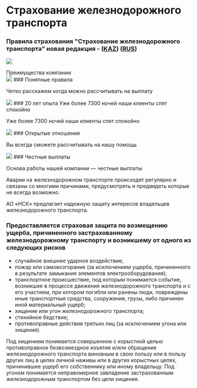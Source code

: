 <div class="mx-auto max-w-4xl py-10">

# Страхование железнодорожного транспорта

### Правила страхования "Страхование железнодорожного транспорта" новая редакция - ([KAZ](https://www.nsk.kz/media/rules/%D0%A2%D0%B5%D0%BC%D1%96%D1%80%20%D0%B6%D0%BE%D0%BB%20%D0%BA%D3%A9%D0%BB%D1%96%D0%B3%D1%96%D0%BD%20%D0%B5%D1%80%D1%96%D0%BA%D1%82%D1%96%20%D1%81%D0%B0%D2%9B%D1%82%D0%B0%D0%BD%D0%B4%D1%8B%D1%80%D1%83%20%D0%B5%D1%80%D0%B5%D0%B6%D0%B5%D0%BB%D0%B5%D1%80%D1%96%20KAZ_1699955667.pdf)) ([RUS](https://www.nsk.kz/media/rules/%D0%9F%D1%80%D0%B0%D0%B2%D0%B8%D0%BB%D0%B0%20%D0%B4%D0%BE%D0%B1%D1%80%D0%BE%D0%B2%D0%BE%D0%BB%D1%8C%D0%BD%D0%BE%D0%B3%D0%BE%20%D1%81%D1%82%D1%80%D0%B0%D1%85%D0%BE%D0%B2%D0%B0%D0%BD%D0%B8%D1%8F%20%D0%B6%D0%B5%D0%BB%D0%B5%D0%B7%D0%BD%D0%BE%D0%B4%D0%BE%D1%80%D0%BE%D0%B6%D0%BD%D0%BE%D0%B3%D0%BE%20%D1%82%D1%80%D0%B0%D0%BD%D1%81%D0%BF%D0%BE%D1%80%D1%82%D0%B0_1699853678.pdf))

![](https://www.nsk.kz/media/products/qj/1478598927eunrn.jpg)

<div class="mt-10 text-center text-4xl font-bold">Преимущества компании</div>

<div class="mt-10 flex flex-wrap justify-around gap-4">

<div class="w-1/4 text-center">
  <img class="mx-auto" src="https://www.nsk.kz/images/icon-rules.svg" />
  ### Понятные правила
  <p>Четко расскажем когда можно рассчитывать на выплату</p>
</div>

<div class="w-1/4 text-center">
  <img class="mx-auto" src="https://www.nsk.kz/images/icon-eye.svg" />
  ### 20 лет опыта Уже более 7300 ночей наши клиенты спят спокойно
  <p>Уже более 7300 ночей наши клиенты спят спокойно</p>
</div>

<div class="w-1/4 text-center">
  <img class="mx-auto" src="https://www.nsk.kz/images/icon-heart.svg" />
  ### Открытые отношения
  <p>Вы всегда сможете рассчитывать на нашу помощь</p>
</div>

<div class="w-1/4 text-center">
  <img class="mx-auto" src="https://www.nsk.kz/images/icon-money.svg" />
  ### Честные выплаты
  <p>Основа работы нашей компании — честные выплаты</p>
</div>

</div>

Аварии на железнодорожном транспорте происходят регулярно и связаны со многими причинами, предусмотреть и предвидеть которые не всегда возможно.

АО «НСК» предлагает надежную защиту интересов владельцев железнодорожного транспорта.

### Предоставляется страховая защита по возмещению ущерба, причиненного застрахованному железнодорожному транспорту и возникшему от одного из следующих рисков

- случайное внешнее ударное воздействие;
- пожар или самовозгорание (за исключением ущерба, причиненного в результате замыкания элементов электрооборудования);
- транспортное происшествие, под которым понимается событие, возникшее в процессе движения железнодорожного транспорта и с его участием, при котором погибли или ранены люди, повреждены иные транспортные средства, сооружения, грузы, либо причинен иной материальный ущерб;
- хищение или угон железнодорожного транспорта;
- стихийное бедствие;
- противоправные действия третьих лиц (за исключением угона или хищения).

Под хищением понимается совершенное с корыстной целью противоправное безвозмездное изъятие и/или обращение железнодорожного транспорта виновным в свою пользу или в пользу других лиц в целях личной наживы или в других корыстных целях, причинившее ущерб его собственнику или иному владельцу. Под угоном понимается неправомерное завладение застрахованным железнодорожным транспортом без цели хищения.

</div>
